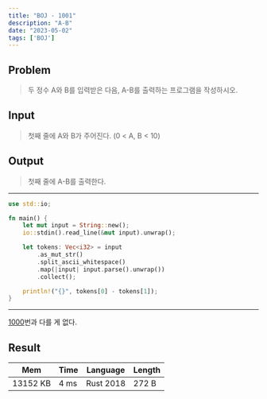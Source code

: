 ```yaml
---
title: "BOJ - 1001"
description: "A-B"
date: "2023-05-02"
tags: ['BOJ']
---
```

## Problem
> 두 정수 A와 B를 입력받은 다음, A-B를 출력하는 프로그램을 작성하시오.

## Input
> 첫째 줄에 A와 B가 주어진다. (0 < A, B < 10)

## Output
> 첫째 줄에 A-B를 출력한다.

---
```rust
use std::io;

fn main() {
    let mut input = String::new();
    io::stdin().read_line(&mut input).unwrap();

    let tokens: Vec<i32> = input
        .as_mut_str()
        .split_ascii_whitespace()
        .map(|input| input.parse().unwrap())
        .collect();

    println!("{}", tokens[0] - tokens[1]);
}
```
---
[1000](./boj-1000)번과 다를 게 없다.


## Result
| Mem                     | Time         | Language  | Length |
| ----------------------- | ------------ | --------- | ------ |
| 13152 KB                | 4 ms         | Rust 2018 | 272 B  |
